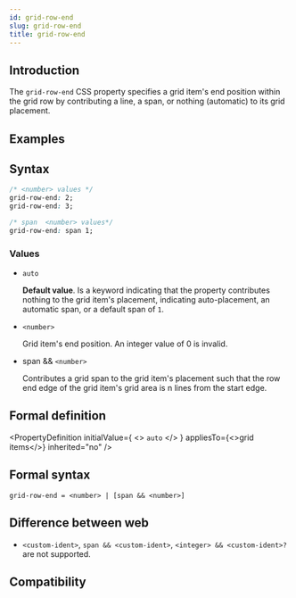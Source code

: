 ```yaml
---
id: grid-row-end
slug: grid-row-end
title: grid-row-end
---
```


## Introduction

The `grid-row-end` CSS property specifies a grid item's end position within the grid row by contributing a line, a span, or nothing (automatic) to its grid placement.

## Examples


<Go
  example="css-api"
  defaultFile="src/grid-row-end/App.tsx"
  img="https://lf-lynx.tiktok-cdns.com/obj/lynx-artifacts-oss-sg/lynx-website/assets/doc/css/grid-row-end.png"
  defaultEntryFile="dist/grid-row-end.lynx.bundle"
  entry="src/grid-row-end"
/>

## Syntax

```css
/* <number> values */
grid-row-end: 2;
grid-row-end: 3;

/* span  <number> values*/
grid-row-end: span 1;
```

### Values

- `auto`

  **Default value**. Is a keyword indicating that the property contributes nothing to the grid item's placement, indicating auto-placement, an automatic span, or a default span of `1`.

- `<number>`

  Grid item's end position. An integer value of 0 is invalid.

- span && `<number>`

  Contributes a grid span to the grid item's placement such that the row end edge of the grid item's grid area is n lines from the start edge.

## Formal definition


<PropertyDefinition
  initialValue={
    <>
      <code>auto</code>
    </>
  }
  appliesTo={<>grid items</>}
  inherited="no"
/>

## Formal syntax

```
grid-row-end = <number> | [span && <number>]
```

## Difference between web

- `<custom-ident>`, `span && <custom-ident>`, `<integer> && <custom-ident>?` are not supported.

## Compatibility


<LegacyCompatTable metadata="css/properties/grid-row-end" />

